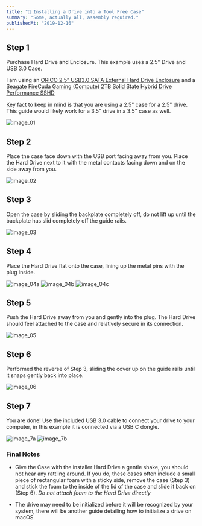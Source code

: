 ```yaml
---
title: "💾 Installing a Drive into a Tool Free Case"
summary: "Some, actually all, assembly required."
publishedAt: "2019-12-16"
---
```


## Step 1

Purchase Hard Drive and Enclosure. This example uses a 2.5" Drive and USB 3.0 Case.

I am using an [ORICO 2.5” USB3.0 SATA External Hard Drive Enclosure][enclosure-link] and a [Seagate
FireCuda Gaming (Compute) 2TB Solid State Hybrid Drive Performance SSHD][sshd-link]

Key fact to keep in mind is that you are using a 2.5" case for a 2.5" drive. This guide would likely
work for a 3.5" drive in a 3.5" case as well.

![image_01](https://i.imgur.com/cTq4kHD.jpg)

## Step 2

Place the case face down with the USB port facing away from you. Place the Hard Drive next to it
with the metal contacts facing down and on the side away from you.

![image_02](https://i.imgur.com/JRQaz5w.jpg)

## Step 3

Open the case by sliding the backplate completely off, do not lift up until the backplate has slid
completely off the guide rails.

![image_03](https://i.imgur.com/1diXH3k.jpg)

## Step 4

Place the Hard Drive flat onto the case, lining up the metal pins with the plug inside.

![image_04a](https://i.imgur.com/JkXMx0X.jpg) ![image_04b](https://i.imgur.com/B7PM6T5.jpg)
![image_04c](https://i.imgur.com/kWfrr0M.jpg)

## Step 5

Push the Hard Drive away from you and gently into the plug. The Hard Drive should feel attached to
the case and relatively secure in its connection.

![image_05](https://i.imgur.com/rMQYhGh.jpg)

## Step 6

Performed the reverse of Step 3, sliding the cover up on the guide rails until it snaps gently back
into place.

![image_06](https://i.imgur.com/tCZvphF.jpg)

## Step 7

You are done! Use the included USB 3.0 cable to connect your drive to your computer, in this example
it is connected via a USB C dongle.

![image_7a](https://i.imgur.com/5mDzhDp.jpg) ![image_7b](https://i.imgur.com/ulVRrqU.jpg)

### Final Notes

- Give the Case with the installer Hard Drive a gentle shake, you should not hear any rattling
  around. If you do, these cases often include a small piece of rectangular foam with a sticky side,
  remove the case (Step 3) and stick the foam to the inside of the lid of the case and slide it back
  on (Step 6). _Do not attach foam to the Hard Drive directly_

- The drive may need to be initialized before it will be recognized by your system, there will be
  another guide detailing how to initialize a drive on macOS.

[enclosure-link]: https://www.amazon.com/dp/B00B0RD2RA
[sshd-link]: https://www.amazon.com/dp/B01M1NHCZT
